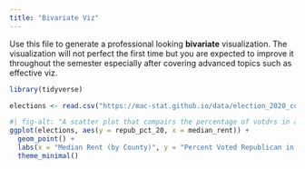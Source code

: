 ```yaml
---
title: "Bivariate Viz"
---
```


Use this file to generate a professional looking **bivariate** visualization.  The visualization will not perfect the first time but you are expected to improve it throughout the semester especially after covering advanced topics such as effective viz.

```r
library(tidyverse)
```

```r
elections <- read.csv("https://mac-stat.github.io/data/election_2020_county.csv")
```

```r
#| fig-alt: "A scatter plot that compairs the percentage of votdrs in a county that voted republcan in the 202 US election to the median rent int the county. The graph shows that counties with a higher percentage of republucan voters also has a lower median rent."
ggplot(elections, aes(y = repub_pct_20, x = median_rent)) +
  geom_point() +
  labs(x = "Median Rent (by County)", y = "Percent Voted Republican in 2020", caption = "Percent of a county that voted republican in the 2020 US election compaed to the median rent in that county") +
  theme_minimal()
```

